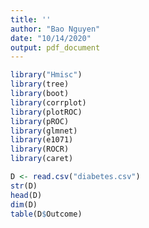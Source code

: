 ---
title: ''
author: "Bao Nguyen"
date: "10/14/2020"
output: pdf_document
---

```{r}
library("Hmisc")
library(tree)
library(boot)
library(corrplot)
library(plotROC)
library(pROC)
library(glmnet)
library(e1071)
library(ROCR)
library(caret)

D <- read.csv("diabetes.csv")
str(D)
head(D)
dim(D)
table(D$Outcome)
```

